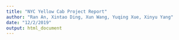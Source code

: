```yaml
---
title: "NYC Yellow Cab Project Report"
author: "Ran An, Xintao Ding, Xun Wang, Yuqing Xue, Xinyu Yang"
date: "12/2/2019"
output: html_document
---
```

